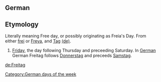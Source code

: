 ==German==
==Etymology==
Literally meaning Free day, or possibly originating as Freia's Day. From either [[frei]] or [[Freya]], and [[Tag]] [[:de:Tag|(de)]].


#[[Friday]], the day following Thursday and preceeding Saturday. In [[German]] German Freitag follows [[Donnerstag]] and preceeds [[Samstag]].

[[Category:German days of the week]]
[[de:Freitag]]